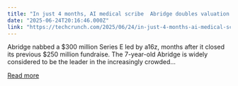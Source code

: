 ```yaml
---
title: "In just 4 months, AI medical scribe  Abridge doubles valuation to $5.3B"
date: "2025-06-24T20:16:46.000Z"
link: "https://techcrunch.com/2025/06/24/in-just-4-months-ai-medical-scribe-abridge-doubles-valuation-to-5-3b/"
---
```


Abridge nabbed a $300 million Series E led by a16z, months after it closed its previous $250 million fundraise. The 7-year-old Abridge is widely considered to be the leader in the increasingly crowded...

[Read more](https://techcrunch.com/2025/06/24/in-just-4-months-ai-medical-scribe-abridge-doubles-valuation-to-5-3b/)

